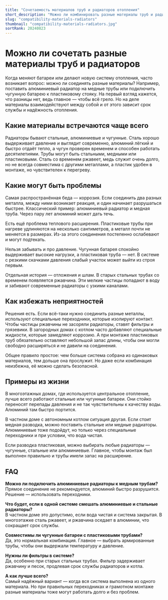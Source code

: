 ```yaml
---
title: "Сочетаемость материалов труб и радиаторов отопления"
short_description: "Можно ли комбинировать разные материалы труб и радиаторов в одной системе отопления. Какие возникают проблемы и как их избежать."
slug: "compatibility-materials-radiators"
thumbnail: "compatibility-materials-radiators.jpg"
sortRank: 20240823
---
```


# Можно ли сочетать разные материалы труб и радиаторов

Когда меняют батареи или делают новую систему отопления, часто возникает вопрос: можно ли соединять разные материалы? Например, поставить алюминиевый радиатор на медные трубы или подключить чугунную батарею к пластиковому стояку. На первый взгляд кажется, что разницы нет, ведь главное — чтобы всё грело. Но на деле материалы взаимодействуют между собой и от этого зависит срок службы и надёжность отопления.


## Какие материалы встречаются чаще всего

Радиаторы бывают стальные, алюминиевые и чугунные. Сталь хорошо выдерживает давление и выглядит современно, алюминий лёгкий и быстро отдаёт тепло, а чугун проверен временем и способен работать десятилетиями. Трубы могут быть стальными, медными или пластиковыми. Сталь со временем ржавеет, медь служит очень долго, но не всегда совместима с другими металлами, а пластик удобен в монтаже, но чувствителен к перегреву.


## Какие могут быть проблемы

Самая распространённая беда — коррозия. Если соединить два разных металла, между ними возникает реакция, и один начинает разрушаться быстрее. Классический пример: алюминиевый радиатор и медная труба. Через пару лет алюминий может дать течь.  

Есть ещё проблема теплового расширения. Пластиковые трубы при нагреве удлиняются на несколько сантиметров, а металл почти не меняется в размерах. Из-за этого соединения постепенно ослабевают и могут подтекать.  

Нельзя забывать и про давление. Чугунная батарея спокойно выдерживает высокие нагрузки, а пластиковая труба — нет. В системе с резкими скачками давления слабый участок может выйти из строя первым.  

Отдельная история — отложения и шлам. В старых стальных трубах со временем появляется ржавчина. Эти мелкие частицы попадают в воду и забивают современные радиаторы с узкими каналами.


## Как избежать неприятностей

Решения есть. Если всё-таки нужно соединить разные металлы, используют специальные переходники, которые изолируют контакт. Чтобы частицы ржавчины не засоряли радиаторы, ставят фильтры и грязевики. В загородных домах с котлом часто добавляют специальные жидкости, которые замедляют коррозию. А при монтаже пластиковых труб обязательно оставляют небольшой запас длины, чтобы они могли свободно расширяться и не давили на соединения.  

Общее правило простое: чем больше система собрана из одинаковых материалов, тем дольше она прослужит. Но даже если комбинация неизбежна, её можно сделать безопасной.



## Примеры из жизни

В многоэтажных домах, где используется центральное отопление, лучше всего работают стальные или чугунные батареи. Они стойко переносят перепады давления и не так чувствительны к качеству воды. Алюминий там быстро портится.  

В частном доме с автономным котлом ситуация другая. Если стоит медная разводка, можно поставить стальные или медные радиаторы. Алюминиевые тоже подойдут, но только через специальные переходники и при условии, что вода чистая.  

Если разводка пластиковая, можно выбирать любые радиаторы — чугунные, стальные или алюминиевые. Главное, чтобы монтаж был выполнен правильно и трубы имели запас на расширение.


## FAQ

**Можно ли подключить алюминиевые радиаторы к медным трубам?**  
Прямое соединение не рекомендуется, алюминий быстро разрушится. Решение — использовать переходники.  

**Что будет, если в одной системе смешать алюминиевые и стальные радиаторы?**  
В частном доме это допустимо, если вода чистая и система закрытая. В многоэтажке сталь ржавеет, и ржавчина оседает в алюминии, что сокращает срок службы.  

**Совместимы ли чугунные батареи с пластиковыми трубами?**  
Да, это нормальная комбинация. Главное — выбрать армированные трубы, чтобы они выдержали температуру и давление.  

**Нужны ли фильтры в системе?**  
Да, особенно при старых стальных трубах. Фильтр задерживает ржавчину и песок, продлевая срок службы радиаторов и котла.  

**А как лучше всего?**  
Самый надёжный вариант — когда вся система выполнена из одного материала. Но при правильных переходниках и грамотном монтаже разные материалы тоже могут работать долго и без проблем.